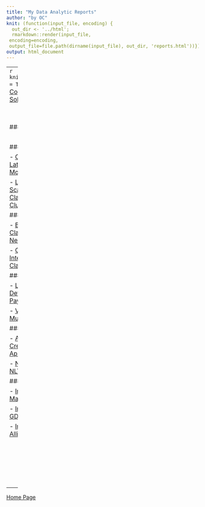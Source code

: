 ```yaml
---
title: "My Data Analytic Reports"
author: "by OC"
knit: (function(input_file, encoding) {
  out_dir <- '../html';
  rmarkdown::render(input_file,
 encoding=encoding,
 output_file=file.path(dirname(input_file), out_dir, 'reports.html'))})
output: html_document
---  
```

---
```r
knitr::opts_chunk$set(echo = TRUE)
```
[MIT License Copyright (c) 2023 Cardec Solutions](mit_license.html) 

<br/><br/>

### Projects & Reports  

<br/>

#### Fall 2021

- [Classification of Aircraft's Lateral Deviation; Caret Models Comparison](../reports/ClassificationACFTLateralDeviation.pdf)

- [Landsat Multispectral Scanner Image's Classification with Kmeans Clustering](../reports/UnsupervisedLearningKmeans.pdf)

#### Spring 2021

- [Breast Cancer Dataset Classification with R NeuralNet](../reports/NeuralNetworksR.pdf)

- [Cardiotocograms Interpretation and Classification with R CTREE](../ctree/ctree.html)

#### Fall 2020

- [Logistic Regresion and Default of Credit Card Payments](../reports/LogisticRegression.pdf)

- [Vehicles Valuation with Multilinear Regression](../reports/MultipleLinearRegression.pdf)

#### Summer 2020

- [Association Rules for Credit Approvals with R Apriori](../reports/AssociationApriori.pdf)

- [NSS Text Analysis with NLTK; Visualized in Tableau](../text_analysis/README.html)

#### Spring 2020

- [Infographic: Apple Stock Market](time_series.html)

- [Infographic: Middle East GDP](../infographic/geospatial_analysis.png)  

- [Infographic: Join the Alliance](../infographic/jointhealliance.png)

<br/><br/><br/><br/>  <br/><br/> 

---  

[Home Page](../index.html)
